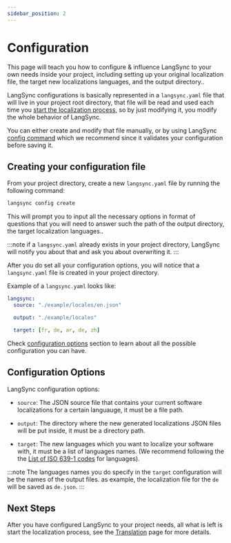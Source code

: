 ```yaml
---
sidebar_position: 2
---
```


# Configuration

This page will teach you how to configure & influence LangSync to your own needs inside your project, including setting up your original localization file, the target new localizations languages, and the output directory..

LangSync configurations is basically represented in a `langsync.yaml` file that will live in your project root directory, that file will be read and used each time you [start the localization process](./start-tranlations.md), so by just modifying it, you modify the whole behavior of LangSync.

You can either create and modify that file manually, or by using LangSync [config command](#creating-your-configuration-file) which we recommend since it validates your configuration before saving it.

## Creating your configuration file

From your project directory, create a new `langsync.yaml` file by running the following command:

```bash
langsync config create
```

This will prompt you to input all the necessary options in format of questions that you will need to answer such the path of the output directory, the target localization languages..

:::note
if a `langsync.yaml` already exists in your project directory, LangSync will notify you about that and ask you about overwriting it.
:::

After you do set all your configuration options, you will notice that a `langsync.yaml` file is created in your project directory.

Example of a `langsync.yaml` looks like:

```yaml
langsync:
  source: "./example/locales/en.json"

  output: "./example/locales"

  target: [fr, de, ar, de, zh]
```

Check [configuration options](#configuration-options) section to learn about all the possible configuration you can have.

## Configuration Options

LangSync configuration options:

- `source`: The JSON source file that contains your current software localizations for a certain languauge, it must be a file path.

- `output`: The directory where the new generated localizations JSON files will be put inside, it must be a directory path.

- `target`: The new languages which you want to localize your software with, it must be a list of languages names. (We recommend following the the [List of ISO 639-1 codes](https://en.wikipedia.org/wiki/List_of_ISO_639-1_codes) for languages).

:::note
The languages names you do specify in the `target` configuration will be the names of the output files. as example, the localization file for the `de` will be saved as `de.json`.
:::

## Next Steps

After you have configured LangSync to your project needs, all what is left is start the localization process, see the [Translation](./start-tranlations.md) page for more details.
